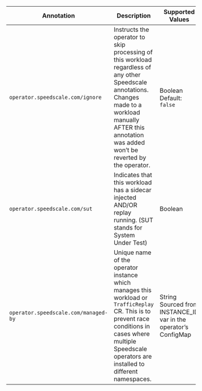 |  Annotation                          | Description | Supported Values |
| ------------------------------------ | ----------- | ---------------- |
| `operator.speedscale.com/ignore`     | Instructs the operator to skip processing of this workload regardless of any other Speedscale annotations. Changes made to a workload manually AFTER this annotation was added won’t be reverted by the operator. | Boolean<br/>Default: `false` |
| `operator.speedscale.com/sut`        | Indicates that this workload has a sidecar injected AND/OR replay running. (SUT stands for System Under Test) | Boolean|
| `operator.speedscale.com/managed-by` | Unique name of the operator instance which manages this workload or `TrafficReplay` CR. This is to prevent race conditions in cases where multiple Speedscale operators are installed to different namespaces. | String<br/>Sourced from INSTANCE_ID var in the operator’s ConfigMap |
